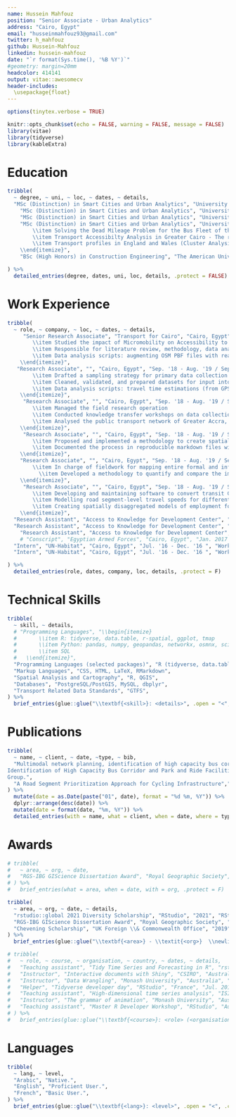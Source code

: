 ```yaml
---
name: Hussein Mahfouz
position: "Senior Associate - Urban Analytics"
address: "Cairo, Egypt"
email: "husseinmahfouz93@gmail.com"
twitter: h_mahfouz
github: Hussein-Mahfouz
linkedin: hussein-mahfouz
date: "`r format(Sys.time(), '%B %Y')`"
#geometry: margin=20mm
headcolor: 414141
output: vitae::awesomecv
header-includes:
  \usepackage{float}
---
```


```r
options(tinytex.verbose = TRUE)
```

```r
knitr::opts_chunk$set(echo = FALSE, warning = FALSE, message = FALSE)
library(vitae)
library(tidyverse)
library(kableExtra)
```

# Education


```r
tribble(
  ~ degree, ~ uni, ~ loc, ~ dates, ~ details,
  "MSc (Distinction) in Smart Cities and Urban Analytics", "University College London", "London, UK", "Sep. 2019 - Aug. 2020", "Studied quantitative geography, network analysis, statistics and urban systems theory.",
    "MSc (Distinction) in Smart Cities and Urban Analytics", "University College London", "London, UK", "Sep. 2019 - Aug. 2020", "Dissertation: Prioritizing Road Segments for Investment in Segregated Cycling Infrastructure - A Methodological Framework \\href{https://github.com/Hussein-Mahfouz/Bicycle-Network-Optimization}{[github link]}.",
    "MSc (Distinction) in Smart Cities and Urban Analytics", "University College London", "London, UK", "Sep. 2019 - Aug. 2020", "Received the RGS-IBG GIScience Dissertation Prize \\href{https://geoinfo.science/2021/01/25/dissertation-prize-winners-2020/}{[link]}.",
    "MSc (Distinction) in Smart Cities and Urban Analytics", "University College London", "London, UK", "Sep. 2019 - Aug. 2020", "Selected Projects: \\begin{itemize}
        \\item Solving the Dead Mileage Problem for the Bus Fleet of the Cairo Transport Authority (CTA) using Linear Optimization \\href{https://github.com/Hussein-Mahfouz/CASA-QM}{[link]}
        \\item Transport Accessibilty Analysis in Greater Cairo - The role of informal transport \\href{https://github.com/Hussein-Mahfouz/GIS-Coursework}{[link]}
        \\item Transport profiles in England and Wales (Cluster Analysis, Classification, and Web Vizualization) \\href{https://uktransportprofiles.co.uk/index.html}{[link]}
    \\end{itemize}",
    "BSc (High Honors) in Construction Engineering", "The American University in Cairo", "Cairo, Egypt", "Sep. 2011 - Jun. 2016", "Focused on Structural Engineering and Construction Project Management.",

) %>% 
  detailed_entries(degree, dates, uni, loc, details, .protect = FALSE)
```

# Work Experience

```r
tribble(
  ~ role, ~ company, ~ loc, ~ dates, ~ details,
     "Senior Research Associate", "Transport for Cairo", "Cairo, Egypt", "Jan. '22 - Now", "Technical Lead for a project funded by the New Urban Mobility Alliance (NUMO) \\emph{Using New Urban Mobility Data in Accessibility Analysis}.  \\begin{itemize}
        \\item Studied the impact of Micromobility on Accessibility to opportunities, focusing on travel time improvements, micromobility supply constraints, and equity of access to opportunities
        \\item Responsible for literature review, methodology, data analysis, and project management
        \\item Data analysis scripts: augmenting OSM PBF files with realistic speeds from UBER/Mapbox data; Travel time matrix for different mode combinations (including micromobility) using r5r; cumulative accessibility calculations; equity of spatial distribution of accessibility
    \\end{itemize}",
   "Research Associate", "", "Cairo, Egypt", "Sep. '18 - Aug. '19 / Sep. '20 - Dec. '20", "Worked on the World Bank funded \\emph{Greater Cairo Region Mobility Assessment and Public Transport Improvement Study (MAPTIS)}.  \\begin{itemize}
        \\item Drafted a sampling strategy for primary data collection 
        \\item Cleaned, validated, and prepared datasets for input into a four-step model
        \\item Data analysis scripts: travel time estimations (from GPS data) and GTFS feed creation; employment accessibility analysis; road segment passenger flow analysis; spatiotemporal boarding and alighting patterns
    \\end{itemize}",
     "Research Associate", "", "Cairo, Egypt", "Sep. '18 - Aug. '19 / Sep. '20 - Dec. '20", "Worked on the \\emph{Ghana Urban Mobility and Accessibility Project (GUMAP)} component on \\emph{Short term technical assistance for the completion of databases and maps of public transport routes and passenger flows in GAMA}. \\begin{itemize}
        \\item Managed the field research operation 
        \\item Conducted knowledge transfer workshops on data collection and analysis for the local departments of transport
        \\item Analysed the public transport network of Greater Accra, and co-authored project reports
    \\end{itemize}",
     "Research Associate", "", "Cairo, Egypt", "Sep. '18 - Aug. '19 / Sep. '20 - Dec. '20", "Worked on creating a spatial model of employment of Casablanca, Morocco for the World Bank \\begin{itemize}
        \\item Proposed and implemented a methodology to create spatially disaggregated employment datasets in a data-poor context, accounting for informal employment
        \\item Documented the process in reproducible markdown files with embedded code
    \\end{itemize}",
    "Research Associate", "", "Cairo, Egypt", "Sep. '18 - Aug. '19 / Sep. '20 - Dec. '20", "Worked on the World Bank funded study: \\emph{Multimodal Transport Strategy for the Greater Cairo Region}. \\begin{itemize}
        \\item In charge of fieldwork for mapping entire formal and informal public transport networks of the Greater Cairo Region
          \\item Developed a methodology to quantify and compare the impact of proposed bus corridors on regional accessibility
    \\end{itemize}",
     "Research Associate", "", "Cairo, Egypt", "Sep. '18 - Aug. '19 / Sep. '20 - Dec. '20", "Research and Development. \\begin{itemize}
        \\item Developing and maintaining software to convert transit GIS data from primary data collection to GTFS feeds that are used for trip planning and analysis tasks (feeds contain both formal and informal modes of public transport)
        \\item Modelling road segment-level travel speeds for different travel modes using gps trackpoints from primary data collection exercises
        \\item Creating spatially disaggregated models of employment for cities without such data
    \\end{itemize}",
  "Research Assistant", "Access to Knowledge for Development Center", "Cairo, Egypt", "Mar. '18 - Sep. '18 ", "Worked on gaining insights into transportation sector through data-driven research",  
  "Research Assistant", "Access to Knowledge for Development Center", "Cairo, Egypt", "Mar. '18 - Sep. '18 ", "Carried out research on informal transportation on Cairo’s Ring Road. The research focused on how informal transportation fills demand gaps, and the role of unofficial access points in accessibility to transport",
    "Research Assistant", "Access to Knowledge for Development Center", "Cairo, Egypt", "Mar. '18 - Sep. '18 ", "Carried out research on the impact of ride-sharing applications on the livelihoods and safety of women in Egypt",
    # "Conscript", "Egyptian Armed Forces", "Cairo, Egypt", "Jan. 2017 - Mar. 2018 ", "1 year mandatory conscription spent with the Egyptian Air Force",  
  "Intern", "UN-Habitat", "Cairo, Egypt", "Jul. '16 - Dec. '16 ", "Worked on the mobility program which supported the government in shifting towards an integrated transportation system. Proposed solutions included a BRT system, bike infrastructure and improved passenger information",  
  "Intern", "UN-Habitat", "Cairo, Egypt", "Jul. '16 - Dec. '16 ", "Worked on a land readjustment project which provided inclusive solutions to the issue of urban sprawl on agricultural land",  

) %>% 
  detailed_entries(role, dates, company, loc, details, .protect = F)
```

# Technical Skills

```r
tribble(
  ~ skill, ~ details,
  # "Programming Languages", "\\begin{itemize}
  #       \\item R: tidyverse, data.table, r-spatial, ggplot, tmap
  #       \\item Python: pandas, numpy, geopandas, networkx, osmnx, scikit-learn
  #       \\item SQL
  #   \\end{itemize}",
  "Programming Languages (selected packages)", "R (tidyverse, data.table, sf, terra, sfnetworks, dodgr, r5r, gtfsrouter, ggplot, tmap), Python (pandas, numpy, geopandas, networkx, osmnx, scikit-learn), SQL",
  "Markup Languages", "CSS, HTML, LaTeX, RMarkdown",
  "Spatial Analysis and Cartography", "R, QGIS",
  "Databases", "PostgreSQL/PostGIS, MySQL, dbplyr",
  "Transport Related Data Standards", "GTFS",
) %>%
  brief_entries(glue::glue("\\textbf{<skill>}: <details>", .open = "<", .close = ">"), .protect = FALSE)
```

<!-- # Technical Skills -->

<!-- ```{r tech, results='markup'} -->
<!-- tribble( -->
<!--    ~`Coding Languages (Selected packages)`, ~Software, ~`Markup Languages`, -->
<!--    "R -- Python -- SQL", -->
<!--   "Git -- QGIS -- PostgreSQL/PostGIS", -->
<!--   "CSS -- HTML -- \\LaTeX -- RMarkdown" -->
<!-- ) %>% -->
<!--   kable(booktabs = T, align = 'c', escape = F, format = "latex") %>% -->
<!--   kable_styling(full_width = F, font_size = 9, latex_options = "hold_position") %>%  -->
<!--   row_spec(0, bold = T, color = "#414141") %>%  -->
<!--   row_spec(1, bold = F, color = "#7f7f7f") %>%  -->
<!--   column_spec(column = 1:3, width = '4.75cm') -->
<!-- ``` -->

<!-- \pagebreak -->

<!-- # Soft Skills -->

<!-- ```{r soft} -->
<!-- tribble( -->
<!--   ~ skill, ~ details, -->
<!--   "Communication", "I often present work to external clients. I have learned to package information within a clear, consise, and structured narrative", -->
<!--   "Report Writing", "This is core to my current work", -->
<!--   "Problem Solving", "Methodological difficulties arise all the time. I am used to coming up with creative solutions" -->
<!-- ) %>% -->
<!--   brief_entries(glue::glue("\\textbf{<skill>}: <details>", .open = "<", .close = ">"), .protect = FALSE) -->
<!-- ``` -->


<!-- ``` -->
# Publications

```r
tribble(
  ~ name, ~ client, ~ date, ~type, ~ bib,
  "Multimodal network planning, identification of high capacity bus corridor and park and ride facilities in the Greater Cairo Region","World Bank Report","08, 2019","Report","Hegazy, M., Kalila, A., \\textbf{Mahfouz, H.} (2019). “Multimodal Network Planning,
Identification of High Capacity Bus Corridor and Park and Ride Facilities.” World Bank
Group.",
  "A Road Segment Prioritization Approach for Cycling Infrastructure","arXiv","04, 2021","Preprint","\\textbf{Mahfouz, H.}, Arcaute, E., Lovelace, R. (2021). “A Road Segment Prioritization Approach for Cycling Infrastructure. arXiv. \\textit{https://arxiv.org/abs/2105.03712}”"
) %>% 
  mutate(date = as.Date(paste("01", date), format = "%d %m, %Y")) %>% 
  dplyr::arrange(desc(date)) %>% 
  mutate(date = format(date, "%m, %Y")) %>% 
  detailed_entries(with = name, what = client, when = date, where = type, why = bib, .protect=FALSE)
```

# Awards

```r
# tribble(
#   ~ area, ~ org, ~ date,
#   "RGS-IBG GIScience Dissertation Award", "Royal Geographic Society", "2020",
# ) %>% 
#   brief_entries(what = area, when = date, with = org, .protect = F)

tribble(
  ~ area, ~ org, ~ date, ~ details,
  "rstudio::global 2021 Diversity Scholarship", "RStudio", "2021", "RStudio is a company that develops free an open source tools for the R programming language. Each years they provide a number of scholarships where recipients attend workshops held by their lead developers.",
  "RGS-IBG GIScience Dissertation Award", "Royal Geographic Society", "2020", "The Royal Geographical Society (with the Institute of British Geographers) - RGS-IBG - GIScience Research Group is a group of academics and practitioners working on Geographic Data Science. Each year they award a prize for the best postgraduate dissertation in geographic information science in the UK and Ireland.",
  "Chevening Scholarship", "UK Foreign \\& Commonwealth Office", "2019", "Chevening Scholarships are the UK government’s global scholarship programme. Scholarships are awarded to outstanding candidates to do postgraduate degrees in the UK."
) %>% 
  brief_entries(glue::glue("\\textbf{<area>} - \\textit{<org>}  \\newline <details>", .open = "<", .close = ">"), paste0(date, "\\newline"), .protect = FALSE)

# tribble(
#   ~ role, ~ course, ~ organisation, ~ country, ~ dates, ~ details,
#   "Teaching assistant", "Tidy Time Series and Forecasting in R", "rstudio::conf", "USA", "Jan. 2020", "Two day workshop with Rob Hyndman on forecasting using tidyverse workflows.",
#   "Instructor", "Interactive documents with Shiny", "CSIRO", "Australia", "Nov. 2019", "Two day intermediate workshop on developing of shiny applications.",
#   "Instructor", "Data Wrangling", "Monash University", "Australia", "Sep. 2019", "A short workshop in the 'R Workshops for Beginners' series on using tidyr and dplyr to wrangle data.",
#   "Helper", "Tidyverse developer day", "RStudio", "France", "Jul. 2019", "A one day developer day where I helped R users resolve issues on tidyverse packages.",
#   "Teaching assistant", "High-dimensional time series analysis", "ISI WSC", "Malaysia", "Aug. 2019", "One day short course with Rob Hyndman for analysing and forecasting large collections of time series.",
#   "Instructor", "The grammar of animation", "Monash University", "Australia", "Mar. 2019", "A short workshop for NUMBAT group on creating animated graphics in R with the gganimate package.",
#   "Teaching assistant", "Master R Developer Workshop", "RStudio", "Australia", "Dec. 2016", "A two day workshop with Hadley Wicham on programming with R and developing R packages.",
# ) %>% 
#   brief_entries(glue::glue("\\textbf{<course>}: <role> (<organisation>, <country>) \\newline <details>", .open = "<", .close = ">"), paste0(dates, "\\newline"), .protect = FALSE)


```

# Languages

```r
tribble(
  ~ lang, ~ level,
  "Arabic", "Native.",
  "English", "Proficient User.",
  "French", "Basic User.",
) %>% 
  brief_entries(glue::glue("\\textbf{<lang>}: <level>", .open = "<", .close = ">"), .protect = FALSE)
```

